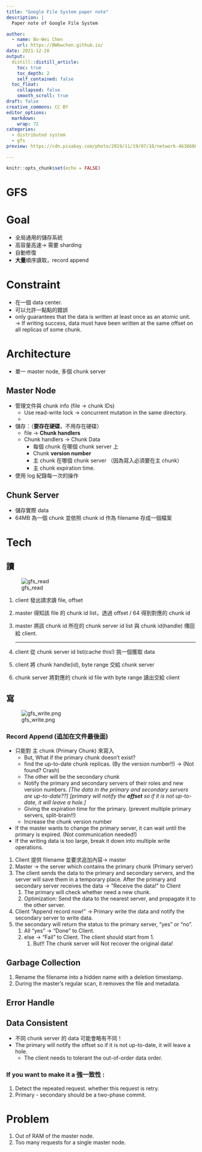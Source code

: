 ```yaml
---
title: "Google File System paper note"
description: |
  Paper note of Google File System

author:
  - name: Bo-Wei Chen
    url: https://BWbwchen.github.io/
date: 2021-12-20
output:
  distill::distill_article:
    toc: true
    toc_depth: 2
    self_contained: false
  toc_float: 
    collapsed: false
    smooth_scroll: true
draft: false
creative_commons: CC BY
editor_options: 
  markdown: 
    wrap: 72
categories:
  - distributed system
  - gfs
preview: https://cdn.pixabay.com/photo/2019/11/19/07/18/network-4636686_960_720.jpg

---
```



```r
knitr::opts_chunk$set(echo = FALSE)
```

# GFS

# Goal

- 全局通用的儲存系統
- 高容量高速→ 需要 sharding
- 自動修復
- **大量**順序讀取，record append

# Constraint

- 在一個 data center.
- 可以允許一點點的錯誤
- only guarantees that the data is written at least once as an atomic unit. → If writing success, data must have been written at the same offset on all replicas of some chunk.

# Architecture

- 單一 master node, 多個 chunk server

## Master Node

- 管理文件與 chunk info (file → chunk IDs)
    - Use read-write lock → concurrent mutation in the same directory.
    - 
- 儲存：（**要存在硬碟**，不用存在硬碟）
    - file → **Chunk handlers**
    - Chunk handlers → Chunk Data
        - 每個 chunk 在哪個 chunk server 上
        - Chunk **version number**
        - 主 chunk 在哪個 chunk server （因為寫入必須要在主 chunk）
        - 主 chunk expiration time.
- 使用 log 紀錄每一次的操作

## Chunk Server

- 儲存實際 data
- 64MB 為一個 chunk 並依照 chunk id 作為 filename 存成一個檔案

# Tech

## 讀

![gfs_read](/img/gfs_read.png#center)

1. client 發出請求讀 file, offset 
2. master 得知該 file 的 chunk id list，透過 offset / 64 得到對應的 chunk id
3. master 將該 chunk id 所在的 chunk server id list 與 chunk id(handle) 傳回給 client.
    
    ---
    
4. client 從 chunk server id list(cache this!) 挑一個獲取 data
5. client 將 chunk handle(id), byte range 交給 chunk server 
6. chunk server 將對應的 chunk id file with byte range 讀出交給 client

## 寫

![gfs_write.png](/img/gfs_write.png#center)

### Record Append (追加在文件最後面)

- 只能對 主 chunk (Primary Chunk) 來寫入
    - But, What if the primary chunk doesn't exist?
    - find the up-to-date chunk replicas. (By the version number!!) → (Not found? Crash)
    - The other will be the secondary chunk
    - Notify the primary and secondary servers of their roles and new version numbers. *[The data in the primary and secondary servers are up-to-date??] [primary will notify the **offset** so if it is not up-to-date, it will leave a hole.]*
    - Giving the expiration time for the primary. (prevent multiple primary servers, split-brain!!)
    - Increase the chunk version number
- If the master wants to change the primary server, it can wait until the primary is expired. (Not communication needed!)
- If the writing data is too large, break it down into multiple write operations.
    
    
1. Client 提供 filename 並要求追加內容→ master
2. Master → the server which contains the primary chunk (Primary server)
3. The client sends the data to the primary and secondary servers, and the server will save them in a temporary place. After the primary and secondary server receives the data → "Receive the data!" to Client
    1. The primary will check whether need a new chunk.
    2. Optimization: Send the data to the nearest server, and propagate it to the other server.
4. Client "Append record now!" → Primary write the data and notify the secondary server to write data.
5. the secondary will return the status to the primary server, "yes" or "no". 
    1. All "yes" → "Done" to Client.
    2. else → "Fail" to Client. The client should start from 1.
        1. But!! The chunk server will Not recover the original data!

## Garbage Collection

1. Rename the filename into a hidden name with a deletion timestamp.
2. During the master’s regular scan, it removes the file and metadata.

## Error Handle

## Data Consistent

- 不同 chunk server 的 data 可能會略有不同！
- The primary will notify the offset so if it is not up-to-date, it will leave a hole.
    - The client needs to tolerant the out-of-order data order.

### If you want to make it a 強一致性 :

1. Detect the repeated request. whether this request is retry.
2. Primary - secondary should be a two-phase commit.

# Problem

1. Out of RAM of the master node.
2. Too many requests for a single master node.